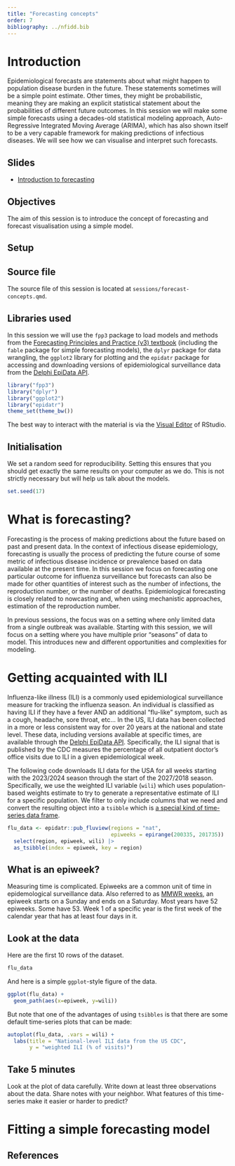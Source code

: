 ```yaml
---
title: "Forecasting concepts"
order: 7
bibliography: ../nfidd.bib
---
```


# Introduction

Epidemiological forecasts are statements about what might happen to population disease burden in the future.
These statements sometimes will be a simple point estimate.
Other times, they might be probabilistic, meaning they are making an explicit statistical statement about the probabilities of different future outcomes.
In this session we will make some simple forecasts using a decades-old statistical modeling approach, Auto-Regressive Integrated Moving Average (ARIMA), which has also shown itself to be a very capable framework for making predictions of infectious diseases.
We will see how we can visualise and interpret such forecasts.

## Slides

-   [Introduction to forecasting](slides/introduction-to-forecasting)

## Objectives

The aim of this session is to introduce the concept of forecasting and forecast visualisation using a simple model.

:::: {.callout-note collapse="true"}
# Setup

## Source file

The source file of this session is located at `sessions/forecast-concepts.qmd`.

## Libraries used

In this session we will use the `fpp3` package to load models and methods from the [Forecasting Principles and Practice (v3) textbook](https://otexts.com/fpp3/) (including the `fable` package for simple forecasting models), the `dplyr` package for data wrangling, the `ggplot2` library for plotting and the `epidatr` package for accessing and downloading versions of epidemiological surveillance data from the [Delphi EpiData API](https://cmu-delphi.github.io/delphi-epidata/).

```r
library("fpp3")
library("dplyr")
library("ggplot2")
library("epidatr")
theme_set(theme_bw())
```

::: callout-tip
The best way to interact with the material is via the [Visual Editor](https://docs.posit.co/ide/user/ide/guide/documents/visual-editor.html) of RStudio.
:::

## Initialisation

We set a random seed for reproducibility.
Setting this ensures that you should get exactly the same results on your computer as we do.
This is not strictly necessary but will help us talk about the models.

```r
set.seed(17)
```
::::

# What is forecasting?

Forecasting is the process of making predictions about the future based on past and present data.
In the context of infectious disease epidemiology, forecasting is usually the process of predicting the future course of some metric of infectious disease incidence or prevalence based on data available at the present time.
In this session we focus on forecasting one particular outcome for influenza surveillance but forecasts can also be made for other quantities of interest such as the number of infections, the reproduction number, or the number of deaths.
Epidemiological forecasting is closely related to nowcasting and, when using mechanistic approaches, estimation of the reproduction number.

In previous sessions, the focus was on a setting where only limited data from a single outbreak was available.
Starting with this session, we will focus on a setting where you have multiple prior "seasons" of data to model.
This introduces new and different opportunities and complexities for modeling.

# Getting acquainted with ILI

Influenza-like illness (ILI) is a commonly used epidemiological surveillance measure for tracking the influenza season.
An individual is classified as having ILI if they have a fever AND an additional "flu-like" symptom, such as a cough, headache, sore throat, etc...
In the US, ILI data has been collected in a more or less consistent way for over 20 years at the national and state level.
These data, including versions available at specific times, are available through the [Delphi EpiData API](https://cmu-delphi.github.io/delphi-epidata/). Specifically, the ILI signal that is published by the CDC measures the percentage of all outpatient doctor's office visits due to ILI in a given epidemiological week.

The following code downloads ILI data for the USA for all weeks starting with the 2023/2024 season through the start of the 2027/2018 season.
Specifically, we use the weighted ILI variable (`wili`) which uses population-based weights estimate to try to generate a representative estimate of ILI for a specific population.
We filter to only include columns that we need and convert the resulting object into a `tsibble` which is [a special kind of time-series data frame](https://tsibble.tidyverts.org/).

```r
flu_data <- epidatr::pub_fluview(regions = "nat", 
                                 epiweeks = epirange(200335, 201735)) |> 
  select(region, epiweek, wili) |> 
  as_tsibble(index = epiweek, key = region)
```

::: callout-tip
## What is an epiweek?

Measuring time is complicated.
Epiweeks are a common unit of time in epidemological surveillance data.
Also referred to as [MMWR weeks](https://ibis.doh.nm.gov/resource/MMWRWeekCalendar.html), an epiweek starts on a Sunday and ends on a Saturday.
Most years have 52 epiweeks.
Some have 53.
Week 1 of a specific year is the first week of the calendar year that has at least four days in it.
:::


## Look at the data

Here are the first 10 rows of the dataset.
```r
flu_data
```

And here is a simple `ggplot`-style figure of the data.
```r
ggplot(flu_data) +
  geom_path(aes(x=epiweek, y=wili))
```

But note that one of the advantages of using `tsibbles` is that there are some default time-series plots that can be made:
```r
autoplot(flu_data, .vars = wili) +
  labs(title = "National-level ILI data from the US CDC",
       y = "weighted ILI (% of visits)")
```

## Take 5 minutes

Look at the plot of data carefully. Write down at least three observations about the data. Share notes with your neighbor. What features of this time-series make it easier or harder to predict?


# Fitting a simple forecasting model


## References

::: {#refs}
:::
